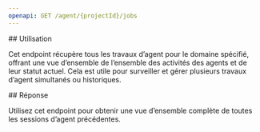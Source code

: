 ```yaml
---
openapi: GET /agent/{projectId}/jobs
---
```


<div id="usage">
  ## Utilisation
</div>

Cet endpoint récupère tous les travaux d’agent pour le domaine spécifié, offrant une vue d’ensemble de l’ensemble des activités des agents et de leur statut actuel. Cela est utile pour surveiller et gérer plusieurs travaux d’agent simultanés ou historiques.

<div id="response">
  ## Réponse
</div>

Utilisez cet endpoint pour obtenir une vue d’ensemble complète de toutes les sessions d’agent précédentes.